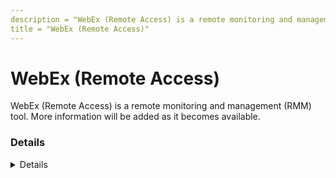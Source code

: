 ```yaml
---
description = "WebEx (Remote Access) is a remote monitoring and management (RMM) tool. More information will be added as it becomes available."
title = "WebEx (Remote Access)"
---
```




# WebEx (Remote Access)

WebEx (Remote Access) is a remote monitoring and management (RMM) tool. More information will be added as it becomes available.

### Details
<Details author={""}
         category={""}
         created={""}
         website={""}
         lastModified={"2-14-2024"}
         privileges={""}
         free={ false }
         verification={ false }
/>






### Forensic Artifacts









### References
- [https://help.webex.com/en-us/article/nyc3q0b/Set-Up-a-Computer-for-Remote-Access](https://help.webex.com/en-us/article/nyc3q0b/Set-Up-a-Computer-for-Remote-Access)

